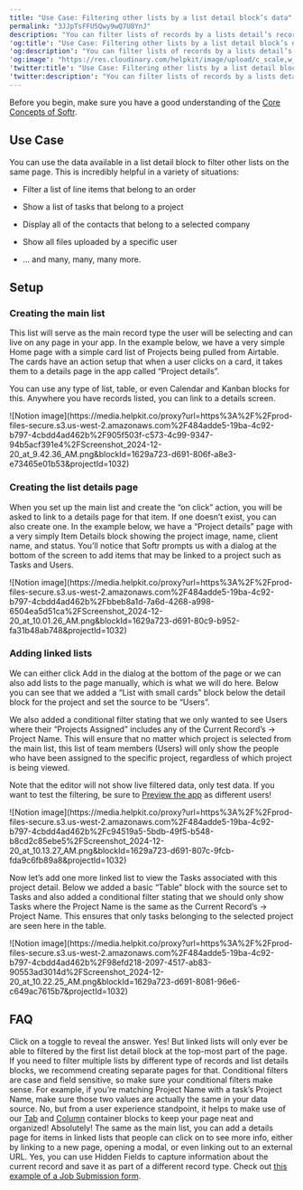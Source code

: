 ```yaml
---
title: "Use Case: Filtering other lists by a list detail block’s data"
permalink: "3JJpTsFFU5Qwy9wQ7U8YnJ"
description: "You can filter lists of records by a lists detail’s record data"
'og:title': "Use Case: Filtering other lists by a list detail block’s data – Softr Help Docs"
'og:description': "You can filter lists of records by a lists detail’s record data"
'og:image': "https://res.cloudinary.com/helpkit/image/upload/c_scale,w_700,q_auto/v1674219840/softrdocs_meta_OG_Image_Url_258f31c013.png"
'twitter:title': "Use Case: Filtering other lists by a list detail block’s data – Softr Help Docs"
'twitter:description': "You can filter lists of records by a lists detail’s record data"
---
```

<Tip>

Before you begin, make sure you have a good understanding of the [Core Concepts of Softr](/core-concepts-overview/c5VwEbsWtTfPyUZjmEKvfx).

</Tip>

## Use Case

You can use the data available in a list detail block to filter other lists on the same page. This is incredibly helpful in a variety of situations:

* Filter a list of line items that belong to an order

* Show a list of tasks that belong to a project

* Display all of the contacts that belong to a selected company

* Show all files uploaded by a specific user

* … and many, many, many more.

## Setup

### Creating the main list

This list will serve as the main record type the user will be selecting and can live on any page in your app. In the example below, we have a very simple Home page with a simple card list of Projects being pulled from Airtable. The cards have an action setup that when a user clicks on a card, it takes them to a details page in the app called “Project details”.

You can use any type of list, table, or even Calendar and Kanban blocks for this. Anywhere you have records listed, you can link to a details screen.
<Frame>![Notion image](https://media.helpkit.co/proxy?url=https%3A%2F%2Fprod-files-secure.s3.us-west-2.amazonaws.com%2F484adde5-19ba-4c92-b797-4cbdd4ad462b%2F905f503f-c573-4c99-9347-94b5acf391e4%2FScreenshot_2024-12-20_at_9.42.36_AM.png&blockId=1629a723-d691-806f-a8e3-e73465e01b53&projectId=1032)</Frame>

### Creating the list details page

When you set up the main list and create the “on click” action, you will be asked to link to a details page for that item. If one doesn’t exist, you can also create one. In the example below, we have a “Project details” page with a very simply Item Details block showing the project image, name, client name, and status. You’ll notice that Softr prompts us with a dialog at the bottom of the screen to add items that may be linked to a project such as Tasks and Users.
<Frame>![Notion image](https://media.helpkit.co/proxy?url=https%3A%2F%2Fprod-files-secure.s3.us-west-2.amazonaws.com%2F484adde5-19ba-4c92-b797-4cbdd4ad462b%2Fbbeb8a1d-7a6d-4268-a998-6504ea5d51ca%2FScreenshot_2024-12-20_at_10.01.26_AM.png&blockId=1629a723-d691-80c9-b952-fa31b48ab748&projectId=1032)</Frame>

### Adding linked lists

We can either click Add in the dialog at the bottom of the page or we can also add lists to the page manually, which is what we will do here. Below you can see that we added a “List with small cards” block below the detail block for the project and set the source to be “Users”.

We also added a conditional filter stating that we only wanted to see Users where their “Projects Assigned” includes any of the Current Record’s → Project Name. This will ensure that no matter which project is selected from the main list, this list of team members (Users) will only show the people who have been assigned to the specific project, regardless of which project is being viewed.

<Tip>

Note that the editor will not show live filtered data, only test data. If you want to test the filtering, be sure to [Preview the app](/publishing/9qTmU2Lj8Gnpr1Ue6dEAkX/publishing-your-softr-app/gRrb1u7eLmRTrXyg3UNGkQ#previewing-your-softr-app) as different users!
</Tip>
<Frame>![Notion image](https://media.helpkit.co/proxy?url=https%3A%2F%2Fprod-files-secure.s3.us-west-2.amazonaws.com%2F484adde5-19ba-4c92-b797-4cbdd4ad462b%2Fc94519a5-5bdb-49f5-b548-b8cd2c85ebe5%2FScreenshot_2024-12-20_at_10.13.27_AM.png&blockId=1629a723-d691-807c-9fcb-fda9c6fb89a8&projectId=1032)</Frame>

Now let’s add one more linked list to view the Tasks associated with this project detail. Below we added a basic “Table” block with the source set to Tasks and also added a conditional filter stating that we should only show Tasks where the Project Name is the same as the Current Record’s → Project Name. This ensures that only tasks belonging to the selected project are seen here in the table.
<Frame>![Notion image](https://media.helpkit.co/proxy?url=https%3A%2F%2Fprod-files-secure.s3.us-west-2.amazonaws.com%2F484adde5-19ba-4c92-b797-4cbdd4ad462b%2F98efd218-2097-4517-ab83-90553ad3014d%2FScreenshot_2024-12-20_at_10.22.25_AM.png&blockId=1629a723-d691-8081-96e6-c649ac7615b7&projectId=1032)</Frame>

## FAQ

Click on a toggle to reveal the answer.
   <AccordionGroup>
   <Accordion title="Can I have multiple list details blocks on the same page?">
Yes! But linked lists will only ever be able to filtered by the first list detail block at the top-most part of the page. If you need to filter multiple lists by different type of records and list details blocks, we recommend creating separate pages for that.
   </Accordion>
   <Accordion title="My list is saying no items found, what can I do?">
Conditional filters are case and field sensitive, so make sure your conditional filters make sense. For example, if you’re matching Project Name with a task’s Project Name, make sure those two values are actually the same in your data source.
   </Accordion>
   <Accordion title="Is there a limit to how many linked lists I can have on a list detail page?">
No, but from a user experience standpoint, it helps to make use of our [Tab](/building-blocks/vikC2AWEpQGkZd4jGyoVxo/tabs/38PkeKBDeLtiKuCXp7YeBr) and [Column](/building-blocks/vikC2AWEpQGkZd4jGyoVxo/column-container/t7HCEKvV6Y5y2t3hSWwRNx) container blocks to keep your page neat and organized!
   </Accordion>
   <Accordion title="Can I do this with charts as well?">
Absolutely!
   </Accordion>
   <Accordion title="I need people to see more details about an item in a linked list, what can I do?">
The same as the main list, you can add a details page for items in linked lists that people can click on to see more info, either by linking to a new page, opening a modal, or even linking out to an external URL.
   </Accordion>
   <Accordion title="Can I let people edit or create records using the current record’s data?">
Yes, you can use Hidden Fields to capture information about the current record and save it as part of a different record type. Check out [this example of a Job Submission form](/building-blocks/vikC2AWEpQGkZd4jGyoVxo/use-case-job-submission-with-hidden-fields/9j4RWhci9bi3o4BCTt6mRW).
   </Accordion>

</AccordionGroup>